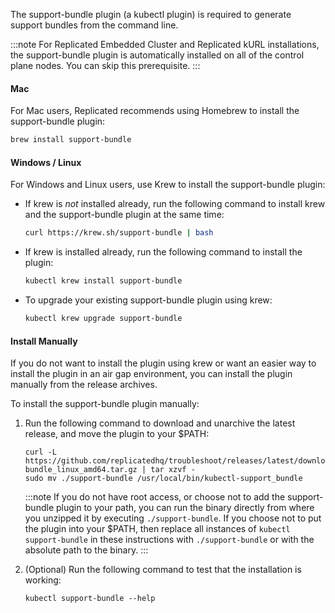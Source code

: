 The support-bundle plugin (a kubectl plugin) is required to generate support bundles from the command line.

:::note
For Replicated Embedded Cluster and Replicated kURL installations, the support-bundle plugin is automatically installed on all of the control plane nodes. You can skip this prerequisite.
:::

#### Mac

For Mac users, Replicated recommends using Homebrew to install the support-bundle plugin:

```bash
brew install support-bundle
```

#### Windows / Linux

For Windows and Linux users, use Krew to install the support-bundle plugin:

* If krew is _not_ installed already, run the following command to install krew and the support-bundle plugin at the same time:

    ```bash
    curl https://krew.sh/support-bundle | bash
    ```

* If krew is installed already, run the following command to install the plugin:

    ```bash
    kubectl krew install support-bundle
    ```

* To upgrade your existing support-bundle plugin using krew:

    ```bash
    kubectl krew upgrade support-bundle
    ```

#### Install Manually

If you do not want to install the plugin using krew or want an easier way to install the plugin in an air gap environment, you can install the plugin manually from the release archives.

To install the support-bundle plugin manually:

1. Run the following command to download and unarchive the latest release, and move the plugin to your $PATH:

   ```
   curl -L https://github.com/replicatedhq/troubleshoot/releases/latest/download/support-bundle_linux_amd64.tar.gz | tar xzvf -
   sudo mv ./support-bundle /usr/local/bin/kubectl-support_bundle
   ```
   :::note
   If you do not have root access, or choose not to add the support-bundle plugin to your path, you can run the binary directly from where you unzipped it by executing `./support-bundle`.  If you choose not to put the plugin into your $PATH, then replace all instances of `kubectl support-bundle` in these instructions with `./support-bundle` or with the absolute path to the binary.
   :::

1. (Optional) Run the following command to test that the installation is working:

   ```
   kubectl support-bundle --help
   ```
